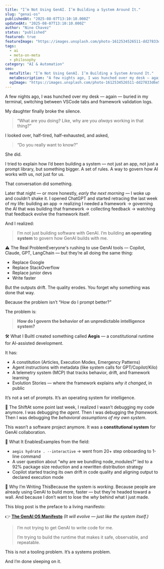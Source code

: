 ```yaml
---
title: "I’m Not Using GenAI. I’m Building a System Around It."
slug: "genai-os"
publishedAt: "2025-08-07T13:10:10.000Z"
updatedAt: "2025-08-07T13:10:10.000Z"
author: "Nino Chavez"
status: "published"
featured: true
featureImage: "https://images.unsplash.com/photo-1612534526511-dd27833d6e50?crop=entropy&cs=tinysrgb&fit=max&fm=jpg&ixid=M3wxMTc3M3wwfDF8c2VhcmNofDF8fG5pZ2h0JTIwb3dsfGVufDB8fHx8MTc1NDU3MjE4N3ww&ixlib=rb-4.1.0&q=80&w=2000"
tags:
  - ai
  - meta-on-meta
  - philosophy
category: "AI & Automation"
seo:
  metaTitle: "I’m Not Using GenAI. I’m Building a System Around It."
  metaDescription: "A few nights ago, I was hunched over my desk — again — buried in my terminal, switching between VSCode tabs and framework validation logs.\n\nMy daughter finally "
  ogImage: "https://images.unsplash.com/photo-1612534526511-dd27833d6e50?crop=entropy&cs=tinysrgb&fit=max&fm=jpg&ixid=M3wxMTc3M3wwfDF8c2VhcmNofDF8fG5pZ2h0JTIwb3dsfGVufDB8fHx8MTc1NDU3MjE4N3ww&ixlib=rb-4.1.0&q=80&w=2000"
---
```


A few nights ago, I was hunched over my desk — again — buried in my terminal, switching between VSCode tabs and framework validation logs.

My daughter finally broke the silence.

> “What are you doing? Like, why are you *always* working in that thing?”

I looked over, half-tired, half-exhausted, and asked,

> “Do you really want to know?”

She did.

I tried to explain how I’d been building a system — not just an app, not just a prompt library, but something bigger.
A set of rules. A way to govern how AI works with us, not just for us.

That conversation did something.

Later that night — or more honestly, *early the next morning* — I woke up and couldn’t shake it. I opened ChatGPT and started retracing the last week of my life: building an app → realizing I needed a framework → governing the AI that was building that framework → collecting feedback → watching that feedback evolve the framework itself.

And I realized:

> I’m not just building software with GenAI.
> I’m building **an operating system** to govern how GenAI builds with me.

⚠️ The Real ProblemEveryone's rushing to use GenAI tools — Copilot, Claude, GPT, LangChain — but they’re all doing the same thing:

- Replace Google
- Replace StackOverflow
- Replace junior devs
- Write faster

But the outputs drift. The quality erodes. You forget why something was done that way.

Because the problem isn’t “How do I prompt better?”

The problem is:

> **How do I govern the behavior of an unpredictable intelligence system?**

🛠️ What I BuiltI created something called **Aegis** — a constitutional runtime for AI-assisted development.

It has:

- A constitution (Articles, Execution Modes, Emergency Patterns)
- Agent instructions with metadata (like system calls for GPT/Copilot/Kilo)
- A telemetry system (MCP) that tracks behavior, drift, and framework learning
- Evolution Stories — where the framework explains *why it changed*, in public

It’s not a set of prompts.
It’s an operating system for intelligence.

🧠 The ShiftAt some point last week, I realized I wasn’t debugging my code anymore.
I was debugging the *agent*.
Then I was debugging the *framework*.
Then I was debugging the *behavioral assumptions of my own system*.

This wasn’t a software project anymore. It was a **constitutional system** for GenAI collaboration.

🧬 What It EnablesExamples from the field:

- `aegis hydrate . --interactive` → went from 20+ step onboarding to 1-line command
- A user question about “why are we bundling node_modules?” led to a 92% package size reduction and a rewritten distribution strategy
- Copilot started tracing its own drift in code quality and aligning output to declared execution mode

🏁 Why I’m Writing ThisBecause the system is *working*.
Because people are already using GenAI to build more, faster — but they’re headed toward a wall.
And because I don’t want to lose the *why* behind what I just made.

This blog post is the preface to a living manifesto:

👉 [**The GenAI OS Manifesto**](https://github.com/chavezabelino/aegis-framework/blob/main/docs/manifesto/README.md)
*(It will evolve — just like the system itself.)*

> I’m not trying to get GenAI to write code for me.
> 
> I’m trying to build the runtime that makes it safe, observable, and repeatable.

This is not a tooling problem. It’s a systems problem.

And I’m done sleeping on it.
